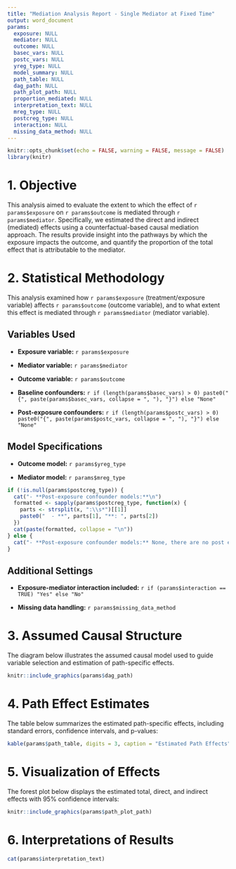```yaml
---
title: "Mediation Analysis Report - Single Mediator at Fixed Time"
output: word_document
params:
  exposure: NULL
  mediator: NULL
  outcome: NULL
  basec_vars: NULL
  postc_vars: NULL
  yreg_type: NULL
  model_summary: NULL
  path_table: NULL
  dag_path: NULL
  path_plot_path: NULL
  proportion_mediated: NULL
  interpretation_text: NULL
  mreg_type: NULL
  postcreg_type: NULL
  interaction: NULL
  missing_data_method: NULL
---
```



```r
knitr::opts_chunk$set(echo = FALSE, warning = FALSE, message = FALSE)
library(knitr)
```

# 1. Objective

This analysis aimed to evaluate the extent to which the effect of `r params$exposure` on `r params$outcome` is mediated through `r params$mediator`. Specifically, we estimated the direct and indirect (mediated) effects using a counterfactual-based causal mediation approach. The results provide insight into the pathways by which the exposure impacts the outcome, and quantify the proportion of the total effect that is attributable to the mediator.


# 2. Statistical Methodology
This analysis examined how `r params$exposure` (treatment/exposure variable) affects `r params$outcome` (outcome variable), and to what extent this effect is mediated through `r params$mediator` (mediator variable).

## Variables Used
- **Exposure variable:** `r params$exposure`

- **Mediator variable:** `r params$mediator`

- **Outcome variable:** `r params$outcome`

- **Baseline confounders:** `r if (length(params$basec_vars) > 0) paste0("{", paste(params$basec_vars, collapse = ", "), "}") else "None"`

- **Post-exposure confounders:** `r if (length(params$postc_vars) > 0) paste0("{", paste(params$postc_vars, collapse = ", "), "}") else "None"`

## Model Specifications
- **Outcome model:** `r params$yreg_type` 

- **Mediator model:** `r params$mreg_type`

```r
if (!is.null(params$postcreg_type)) {
  cat("- **Post-exposure confounder models:**\n")
  formatted <- sapply(params$postcreg_type, function(x) {
    parts <- strsplit(x, ":\\s*")[[1]]
    paste0("  - **", parts[1], "**: ", parts[2])
  })
  cat(paste(formatted, collapse = "\n"))
} else {
  cat("- **Post-exposure confounder models:** None, there are no post exposure confounders in this model.\n")
}
```


## Additional Settings
- **Exposure-mediator interaction included:** `r if (params$interaction == TRUE) "Yes" else "No"`

- **Missing data handling:** `r params$missing_data_method`

# 3. Assumed Causal Structure
The diagram below illustrates the assumed causal model used to guide variable selection and estimation of path-specific effects.
```r
knitr::include_graphics(params$dag_path)
```

# 4. Path Effect Estimates
The table below summarizes the estimated path-specific effects, including standard errors, confidence intervals, and p-values:
```r
kable(params$path_table, digits = 3, caption = "Estimated Path Effects")
```

# 5. Visualization of Effects
The forest plot below displays the estimated total, direct, and indirect effects with 95% confidence intervals:
```r
knitr::include_graphics(params$path_plot_path)
```

# 6. Interpretations of Results
```r
cat(params$interpretation_text)
```


















